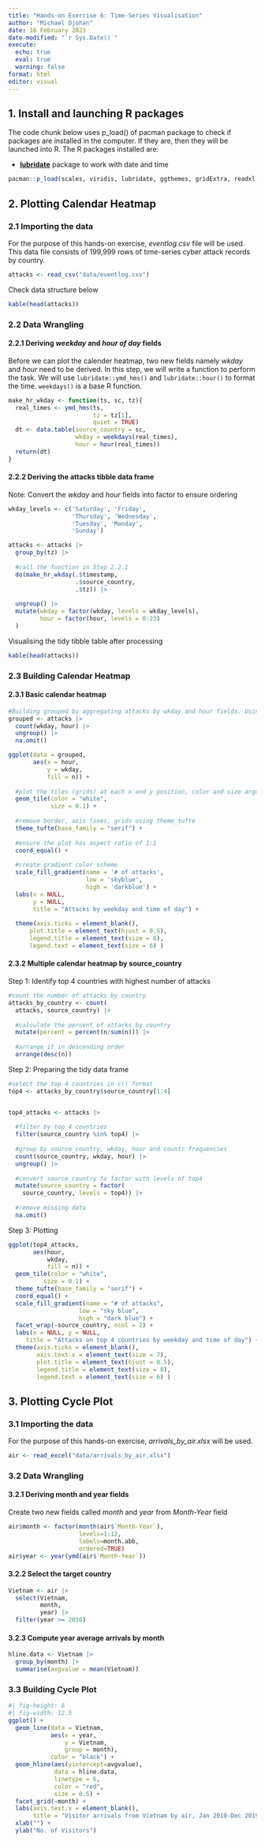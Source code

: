 ```yaml
---
title: "Hands-on Exercise 6: Time-Series Visualisation"
author: "Michael Djohan"
date: 16 February 2023
date-modified: "`r Sys.Date()`"
execute: 
  echo: true
  eval: true
  warning: false
format: html
editor: visual
---
```


## 1. Install and launching R packages

The code chunk below uses p_load() of pacman package to check if packages are installed in the computer. If they are, then they will be launched into R. The R packages installed are:

-   [**lubridate**](https://lubridate.tidyverse.org/) package to work with date and time

```r
pacman::p_load(scales, viridis, lubridate, ggthemes, gridExtra, readxl, knitr, data.table, tidyverse)
```

## 2. Plotting Calendar Heatmap

### 2.1 Importing the data

For the purpose of this hands-on exercise, *eventlog.csv* file will be used. This data file consists of 199,999 rows of time-series cyber attack records by country.

```r
attacks <- read_csv("data/eventlog.csv")
```

Check data structure below

```r
kable(head(attacks))
```

### 2.2 Data Wrangling

#### 2.2.1 Deriving *weekday* and *hour of day* fields

Before we can plot the calender heatmap, two new fields namely *wkday* and *hour* need to be derived. In this step, we will write a function to perform the task. We will use `lubridate::ymd_hms()` and `lubridate::hour()` to format the time. `weekdays()` is a base R function.

```r
make_hr_wkday <- function(ts, sc, tz){
  real_times <- ymd_hms(ts,
                        tz = tz[1],
                        quiet = TRUE)
  dt <- data.table(source_country = sc,
                   wkday = weekdays(real_times),
                   hour = hour(real_times))
  return(dt)
}
```

#### 2.2.2 Deriving the attacks tibble data frame

Note: Convert the *wkday* and *hour* fields into factor to ensure ordering

```r
wkday_levels <- c('Saturday', 'Friday', 
                  'Thursday', 'Wednesday', 
                  'Tuesday', 'Monday', 
                  'Sunday')

attacks <- attacks |> 
  group_by(tz) |> 
  
  #call the function in Step 2.2.1
  do(make_hr_wkday(.$timestamp,
                   .$source_country,
                   .$tz)) |> 
  
  ungroup() |> 
  mutate(wkday = factor(wkday, levels = wkday_levels),
         hour = factor(hour, levels = 0:23)
  )
```

Visualising the tidy tibble table after processing

```r
kable(head(attacks))
```

### 2.3 Building Calendar Heatmap

#### 2.3.1 Basic calendar heatmap

```r
#Building grouped by aggregating attacks by wkday and hour fields. Using count(), new field called n is derived to calculate the frequency. na.omit() excludes the missing value
grouped <- attacks |> 
  count(wkday, hour) |> 
  ungroup() |> 
  na.omit()

ggplot(data = grouped,
       aes(x = hour,
           y = wkday,
           fill = n)) +
  
  #plot the tiles (grids) at each x and y position, color and size arguments specify the border color and line size of the tiles
  geom_tile(color = "white",
            size = 0.1) +
  
  #remove border, axis lines, grids using theme_tufte
  theme_tufte(base_family = "serif") +
  
  #ensure the plot has aspect ratio of 1:1
  coord_equal() +
  
  #create gradient color scheme
  scale_fill_gradient(name = '# of attacks',
                      low = 'skyblue',
                      high = 'darkblue') +
  labs(x = NULL,
       y = NULL,
       title = "Attacks by weekday and time of day") +
  
  theme(axis.ticks = element_blank(),
      plot.title = element_text(hjust = 0.5),
      legend.title = element_text(size = 8),
      legend.text = element_text(size = 6) )
```

#### 2.3.2 Multiple calendar heatmap by source_country

Step 1: Identify top 4 countries with highest number of attacks

```r
#count the number of attacks by country
attacks_by_country <- count(
  attacks, source_country) |> 
  
  #calculate the percent of attacks by country
  mutate(percent = percent(n/sum(n))) |> 
  
  #arrange it in descending order
  arrange(desc(n))
```

Step 2: Preparing the tidy data frame

```r
#select the top 4 countries in c() format
top4 <- attacks_by_country$source_country[1:4]


top4_attacks <- attacks |> 
  
  #filter by top 4 countries
  filter(source_country %in% top4) |> 
  
  #group by source_country, wkday, hour and countr frequencies
  count(source_country, wkday, hour) |> 
  ungroup() |> 
  
  #convert source_country to factor with levels of top4
  mutate(source_country = factor(
    source_country, levels = top4)) |> 
  
  #remove missing data
  na.omit()
```

Step 3: Plotting

```r
ggplot(top4_attacks, 
       aes(hour, 
           wkday, 
           fill = n)) + 
  geom_tile(color = "white", 
          size = 0.1) + 
  theme_tufte(base_family = "serif") + 
  coord_equal() +
  scale_fill_gradient(name = "# of attacks",
                    low = "sky blue", 
                    high = "dark blue") +
  facet_wrap(~source_country, ncol = 2) +
  labs(x = NULL, y = NULL, 
     title = "Attacks on top 4 countries by weekday and time of day") +
  theme(axis.ticks = element_blank(),
        axis.text.x = element_text(size = 7),
        plot.title = element_text(hjust = 0.5),
        legend.title = element_text(size = 8),
        legend.text = element_text(size = 6) )
```

## 3. Plotting Cycle Plot

### 3.1 Importing the data

For the purpose of this hands-on exercise, *arrivals_by_air.xlsx* will be used.

```r
air <- read_excel("data/arrivals_by_air.xlsx")
```

### 3.2 Data Wrangling

#### 3.2.1 Deriving month and year fields

Create two new fields called *month* and *year* from *Month-Year* field

```r
air$month <- factor(month(air$`Month-Year`), 
                    levels=1:12, 
                    labels=month.abb, 
                    ordered=TRUE) 
air$year <- year(ymd(air$`Month-Year`))
```

#### 3.2.2 Select the target country

```r
Vietnam <- air |> 
  select(Vietnam,
         month,
         year) |> 
  filter(year >= 2010)
```

#### 3.2.3 Compute year average arrivals by month

```r
hline.data <- Vietnam |> 
  group_by(month) |> 
  summarise(avgvalue = mean(Vietnam))
```

### 3.3 Building Cycle Plot

```r
#| fig-height: 6
#| fig-width: 12.5
ggplot() +
  geom_line(data = Vietnam,
            aes(x = year,
                y = Vietnam,
                group = month),
            color = "black") +
  geom_hline(aes(yintercept=avgvalue),
             data = hline.data,
             linetype = 6,
             color = "red",
             size = 0.5) +
  facet_grid(~month) +
  labs(axis.text.x = element_blank(),
       title = "Visitor arrivals from Vietnam by air, Jan 2010-Dec 2019") +
  xlab("") +
  ylab("No. of Visitors")
```
